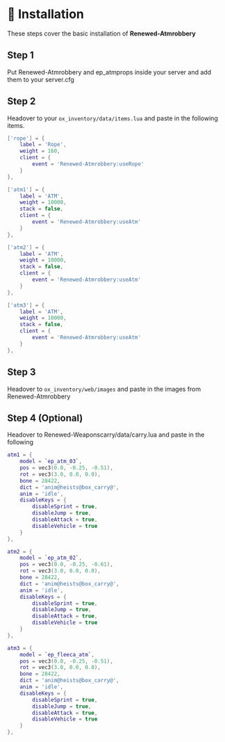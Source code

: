 # 📓 Installation

These steps cover the basic installation of **Renewed-Atmrobbery**

## Step 1

Put Renewed-Atmrobbery and ep_atmprops inside your server and add them to your server.cfg

## Step 2

Headover to your `ox_inventory/data/items.lua` and paste in the following items.

```lua copy filename="ox_inventory/data/items.lua"
['rope'] = {
    label = 'Rope',
    weight = 160,
    client = {
        event = 'Renewed-Atmrobbery:useRope'
    }
},

['atm1'] = {
    label = 'ATM',
    weight = 10000,
    stack = false,
    client = {
        event = 'Renewed-Atmrobbery:useAtm'
    }
},

['atm2'] = {
    label = 'ATM',
    weight = 10000,
    stack = false,
    client = {
        event = 'Renewed-Atmrobbery:useAtm'
    }
},

['atm3'] = {
    label = 'ATM',
    weight = 10000,
    stack = false,
    client = {
        event = 'Renewed-Atmrobbery:useAtm'
    }
},
```

## Step 3

Headover to `ox_inventory/web/images` and paste in the images from Renewed-Atmrobbery

## Step 4 (Optional)

Headover to Renewed-Weaponscarry/data/carry.lua and paste in the following

```lua copy filename="Renewed-Weaponscarry/data/carry.lua"
atm1 = {
    model = `ep_atm_03`,
    pos = vec3(0.0, -0.25, -0.51),
    rot = vec3(3.0, 0.0, 0.0),
    bone = 28422,
    dict = 'anim@heists@box_carry@',
    anim = 'idle',
    disableKeys = {
        disableSprint = true,
        disableJump = true,
        disableAttack = true,
        disableVehicle = true
    }
},

atm2 = {
    model = `ep_atm_02`,
    pos = vec3(0.0, -0.25, -0.61),
    rot = vec3(3.0, 0.0, 0.0),
    bone = 28422,
    dict = 'anim@heists@box_carry@',
    anim = 'idle',
    disableKeys = {
        disableSprint = true,
        disableJump = true,
        disableAttack = true,
        disableVehicle = true
    }
},

atm3 = {
    model = `ep_fleeca_atm`,
    pos = vec3(0.0, -0.25, -0.51),
    rot = vec3(3.0, 0.0, 0.0),
    bone = 28422,
    dict = 'anim@heists@box_carry@',
    anim = 'idle',
    disableKeys = {
        disableSprint = true,
        disableJump = true,
        disableAttack = true,
        disableVehicle = true
    }
},
```